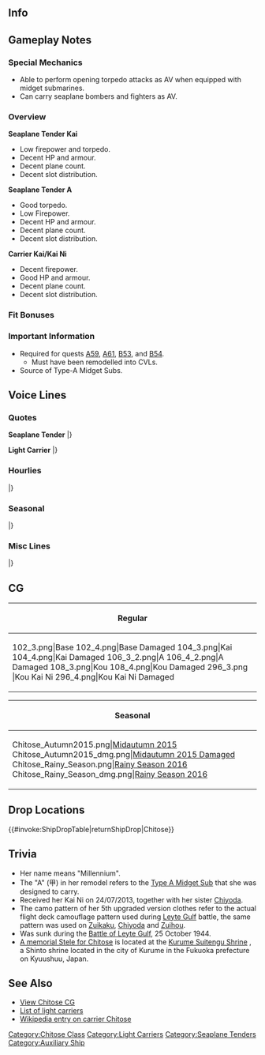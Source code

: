 ==Info==
{{KanmusuInfo|ID=049}}
{{KanmusuInfo|ID=095}}
{{KanmusuInfo|ID=099}}
{{KanmusuInfo|ID=104}}
{{KanmusuInfo|ID=104a}}
{{KanmusuInfo|ID=121}}

==Gameplay Notes==
===Special Mechanics===
* Able to perform opening torpedo attacks as AV when equipped with midget submarines.
* Can carry seaplane bombers and fighters as AV.

===Overview===
'''Seaplane Tender Kai'''
* Low firepower and torpedo.
* Decent HP and armour.
* Decent plane count.
* Decent slot distribution.

'''Seaplane Tender A'''
* Good torpedo.
* Low Firepower.
* Decent HP and armour.
* Decent plane count.
* Decent slot distribution.

'''Carrier Kai/Kai Ni'''
* Decent firepower.
* Good HP and armour.
* Decent plane count.
* Decent slot distribution.

===Fit Bonuses===
{{:{{BASEPAGENAME}}/Equipment Bonuses}}
{{clear}}

===Important Information===
* Required for quests [[Quests#A59|A59]], [[Quests#A61|A61]], [[Quests#B53|B53]], and [[Quests#B54|B54]].
** Must have been remodelled into CVLs.
* Source of Type-A Midget Subs.

==Voice Lines==
===Quotes===
'''Seaplane Tender'''
{{ShipquoteHeader}}
{{ShipquoteKai
|scenario = Introduction
|origin = 千歳です。日本では初めての水上機母艦なのよ。よろしくね！
|translation = I'm Chitose. I'm the first Japanese seaplane tender. Nice to meet you!
|audio = Chitose-Introduction.ogg
}}
{{ShipquoteKai
|scenario = Library
|origin = 水上機母艦千歳です。
水上機をたくさん運用できる優れものですが、給油艦として重油を他の艦に補給もできちゃうの。
後期には、航空母艦に改装され、第一線で戦ったのよ。
|translation = I'm the seaplane tender Chitose.
I can not only operate seaplanes but I can also resupply other ships with fuel.
I was convereted into a carrier during the latter half of the war and fought on the front lines.
|audio = Chitose-Library.ogg
}}
{{ShipquoteKai
|scenario = Secretary 1
|origin = 提督、これからも宜しくお願いしますね。さあ、なにかを飲みにますか？
|translation = Please keep looking after me, Admiral. Now, would you like something to drink?
|audio = Chitose-Sec1.mp3
}}
<!--{{ShipquoteKai
|scenario = Secretary 1
|origin = 提督、何かお飲みになりますか。
|translation = Want to drink something, Admiral?
|audio = Chitose-Secretary_2.ogg
}}-->
{{ShipquoteKai
|scenario = Secretary 2
|origin = お代わりですか？どうぞ。
|translation = Another glass? Here.
|audio = Chitose-Secretary_1.ogg
}}
{{ShipquoteKai
|scenario = Secretary 3
|origin = 提督、触っていいとは、一言も言ってませんけど…はぁ、仕方ない。今だけ特別ですよ。
|translation = I didn't say that you could touch, Admiral... *Sigh* oh well then. Just this once.
|audio = Chitose-Sec3.mp3
}}
<!--{{ShipquoteKai
|scenario = Secretary 3
|origin = 提督、相変わらずお強いですね。もう一本、どうぞ。
|translation = You're holding it well as usual, Admiral. Have another one.
|audio = Chitose-Secretary_3.ogg
}}-->
{{ShipquoteKai
|scenario = Secretary Idle
|kai = yes
|origin = 忙しいでしょう。 いいのいいの、ゆっくり行きましょう。
|translation = You're busy now huh. That's fine, take your time.
|audio = Chitose-Idle.ogg
}}
{{ShipquoteKai
|scenario = Secretary (Married)
|origin = 提督、頑張りすぎはよくありません。たまには私と少しいいお酒でも飲んで、一休みしませんか、ね。
|translation = It's no good to work too hard, Admiral. Take a rest and come drink some good alcohol with me once in a while alright.
|audio = Chitose-SecMarried.mp3
}}
{{ShipquoteKai
|scenario = Wedding
|origin = 提督、戦いが終わったら、また一緒にのんでくれますか。あ、燃料じゃなくって！
|translation = Have a drink with me again once the fighting is over, Admiral. Ah, I didn't mean drinking fuel!
|audio = Chitose-Wedding.ogg
}}
{{ShipquoteKai
|scenario = Player's Score
|origin = 提督にご連絡があります。
|translation = There's a message for you, Admiral.
|audio = Chitose-Looking_At_Scores.ogg
}}
{{ShipquoteKai
|scenario = Joining the Fleet
|origin = 大丈夫、私に任せて。
|translation = It's fine, leave it to me.
|audio = Chitose-Joining_A_Fleet.ogg
}}
{{ShipquoteKai
|scenario = Equipment 1
|origin = うふふふ…強くなっちゃった。<ref>Shared with Supply before Kai.</ref>
|translation = Ufufufu... I got stronger.
|audio = Chitose-Equipment_1.ogg
}}
{{ShipquoteKai
|scenario = Equipment 2
|origin = あ、ここの部分直してね。そうそう、もっと便利になりたいの。
|translation = Ah, please fix this bit up. That's it, I want to be more useful.
|audio = Chitose-Equipment_2.ogg
}}
{{ShipquoteKai
|scenario = Equipment 3
|origin = 給油はいかが？
|translation = How about a refuel?
|audio = Chitose-Equipment_3.ogg
}}
{{ShipquoteKai
|scenario = Supply
|kai = yes
|origin = ありがとう。頂きますね。
|translation = Thanks. I'm digging in.
|audio = ChitoseKai-Supply.mp3
}}
{{ShipquoteKai
|scenario = Docking (Minor Damage)
|origin = このくらい、すぐに直るわ。
|translation = Something like this can be fixed quickly.
|audio = Chitose-Docking_Minor.ogg
}}
{{ShipquoteKai
|scenario = Docking (Major Damage)
|origin = 千代田が心配するから、なるべく早く直してね。
|translation = I better get fixed up quickly or Chiyoda will worry.
|audio = Chitose-Docking_Major.ogg
}}
{{ShipquoteKai
|scenario = Construction
|origin = ええと、新しい船が来たみたい。
|translation = Ummm, looks like a new ship has arrived.
|audio = Chitose-Construction.ogg
}}
{{ShipquoteKai
|scenario = Returning from Sortie
|origin = 作戦に出ていた艦隊が、戻ってきましたね。
|translation = The fleet that was out on the operation has returned.
|audio = Chitose-Returning_From_Sortie.ogg
}}
{{ShipquoteKai
|scenario = Starting a Sortie
|origin = 水上機母艦 千歳、出撃します。
|translation = Seaplane tender Chiyoda, sortieing.
|audio = Chitose-Starting_A_Sortie.ogg
}}
{{ShipquoteKai
|scenario = Starting a Battle
|origin = 新開発の二座水上偵察機が自慢なの。
|translation = I'm proud of these newly E12 seaplanes.<ref>The [https://ja.wikipedia.org/wiki/%E5%8D%81%E4%BA%8C%E8%A9%A6%E4%BA%8C%E5%BA%A7%E6%B0%B4%E4%B8%8A%E5%81%B5%E5%AF%9F%E6%A9%9F E12] series of seaplanes made by Nakajima, Aichi and Kawanashi as prototypes of recon seaplanes for the IJN.</ref>
|audio = Chitose-Battle_Start.ogg
}}
{{ShipquoteKai
|scenario = Attack
|origin = 見つけた。
|translation = Found you.
|audio = Chitose-Attack.ogg
}}
{{ShipquoteKai
|scenario = Air Battle/ Daytime Spotting/ Night Battle Attack
|origin = 隠れても無駄なんだから。
|translation = Hiding is useless.
|audio = Chitose-Night_Attack.ogg
}}
{{ShipquoteKai
|scenario = Night Battle
|origin = 水上爆撃機隊、行け！
|translation = Seaplane bombers, go!
|audio = Chitose-Night_Battle.ogg
}}
{{ShipquoteKai
|scenario = MVP
|origin = 千歳にお礼なんて…全部水上機隊のおかげですから。
|translation = Don't thank me... it's all thanks to the seaplane squadrons.
|audio = Chitose-MVP.ogg
}}
{{ShipquoteKai
|scenario = Minor Damage 1
|origin = あぁ！
|translation = Aaah!
|audio = Chitose-Minor_Damage_1.ogg
}}
{{ShipquoteKai
|scenario = Minor Damage 2
|origin = 回避できないの。
|translation = I couldn't dodge that.
|audio = Chitose-Minor_Damage_2.ogg
}}
{{ShipquoteKai
|scenario = Major Damage
|origin = やだ…燃料が…溢れちゃうよ。
|translation = No... My fuel... will leak out.
|audio = Chitose-Major_Damage.ogg
}}
{{ShipquoteKai
|scenario = Sunk
|origin = 千代田…早くこの海域から…逃げて。
|translation = Hurry up and... escape from this place... Chiyoda.
|audio = Chitose-Sunk.ogg
}}
|} <references/>

{{clear}}

'''Light Carrier'''
{{ShipquoteHeader}}
{{ShipquoteKai
|scenario = Introduction
|origin = ダイエットして空母になった千歳です。足も速くなったの、本でも出そうかしら。
|translation = I've become a carrier after a diet. I've even gotten faster. I should write a book.
|audio = ChitoseKai2-Introduction.ogg
}}
{{ShipquoteKai
|scenario = Library
|origin = 水上機母艦から空母に改装された千歳です。
ダイエットして体も絞って、脚も速くなったのよ。
これなら機動部隊の一翼を担えるわ、頑張ります。
|translation = I'm the seaplane tender that has been converted into a carrier, Chitose.
I went on a diet and had my body streamlined to increase my speed.
I'll do my best to fulfil my duties as part of the Task Force.
|audio = ChitoseKai2-Library.ogg
}}
{{ShipquoteKai
|scenario = Secretary 1
|origin = うふふ…提督、何ですか。
|translation = Ufufu... What is it, Admiral?
|audio = ChitoseKai2-Secretary_1.ogg
}}
{{ShipquoteKai
|scenario = Secretary 1
|kai2 = yes
|origin = おかわりですね。喜んで…
|translation = Another glass huh. I'll take it...
|audio = ChitoseKouKaiNi-Sec1.mp3
}}
{{ShipquoteKai
|scenario = Secretary 2
|origin = いいでしょう、この飛行甲板、お気に入り。
|translation = Isn't this nice, it's my favourite flight deck.
|audio = ChitoseKai2-Secretary_2.ogg
}}
{{ShipquoteKai
|scenario = Secretary 2
|kai2 = yes
|origin = 提督、何かお飲みになりますか？
|translation = What do you want to drink, Admiral?
|audio = ChitoseKouKaiNi-Sec2.mp3
}}
{{ShipquoteKai
|scenario = Secretary 3
|origin = 提督、触っていいとは、一言も言ってませんけど…
|translation = I don't remember telling you it was alright to touch me, Admiral...
|audio = ChitoseKai2-Secretary_3.ogg
}}
{{ShipquoteKai
|scenario = Secretary Idle
|kai2 = yes
|origin = 少し艦隊行動もお休みですね。その間に私、いろいろ片付けておきますね。提督はお酒でも飲んで、ゆっくりなさっていてください。
|translation = You have to rest the fleet a bit. In a meantime, I'll go do some cleaning up. Just please relax and have a drink, Admiral.
|audio = ChitoseKouKaiNi-Idle.mp3
}}
{{ShipquoteKai
|scenario = Secretary (Married)
|origin = 提督、頑張りすぎはよくありません。たまには私と少しいいお酒でも飲んで、一休みしませんか、ね。
|translation = It's no good to work too hard, Admiral. Take a rest and come drink some good alcohol with me once in a while alright.
|audio = ChitoseKai2-Wedding_Line.ogg
}}
{{ShipquoteKai
|scenario = Wedding
|origin = 生まれ変わった千歳、いつも見守っていてくれてありがとうございます。提督。
|translation = Thank you very much for continuing to watch over me after I'm reborn, Admiral.
|audio = ChitoseKai2-Wedding.ogg
}}
{{ShipquoteKai
|scenario = Player's Score
|origin = 提督に連絡が入ってますよ。
|translation = There's a message for you, Admiral.
|audio = ChitoseKai2-Looking_At_Scores.ogg
}}
{{ShipquoteKai
|scenario = Joining the Fleet
|origin = 艦載機の皆さんも、行きますよ。
|translation = My planes will be going too.
|audio = ChitoseKai2-Joining_A_Fleet.ogg
}}
{{ShipquoteKai
|scenario = Equipment 1
|origin = 千代田も強くなってるかしら。
|translation = I wonder if Chiyoda is getting stronger too.
|audio = ChitoseKai2-Equipment_1.ogg
}}
{{ShipquoteKai
|scenario = Equipment 2
|origin = やだ…私ったら、かっこいいとも。
|translation = Oh... I'm looking pretty cool now.
|audio = ChitoseKai2-Equipment_2.ogg
}}
{{ShipquoteKai
|scenario = Equipment 3
|origin = 上出来です。
|translation = Good job.
|audio = ChitoseKai2-Equipment_3.ogg
}}
{{ShipquoteKai
|scenario = Supply
|kai2 = yes
|origin = 提督、ありがとうございます。
|translation = Thank you very much, Admiral.
|audio = ChitoseKouKaiNi-Supply.mp3
}}
{{ShipquoteKai
|scenario = Docking (Minor Damage)
|origin = ちょっとだけ治してきます。
|translation = I'll go get fixed up quickly.
|audio = ChitoseKai2-Docking_Minor.ogg
}}
{{ShipquoteKai
|scenario = Docking (Major Damage)
|origin = 派手にやられちゃったな。心配するから千代田には内緒ね。
|translation = They got me good. Keep it quiet so Chiyoda doesn't worry.
|audio = ChitoseKai2-Docking_Major.ogg
}}
{{ShipquoteKai
|scenario = Construction
|origin = 新しい船ができましたね。
|translation = A new ship is complete.
|audio = ChitoseKai2-Construction.ogg
}}
{{ShipquoteKai
|scenario = Returning from Sortie
|origin = 艦隊が母港に帰投しました。
|translation = The fleet has returned to port.
|audio = ChitoseKai2-Returning_From_Sortie.ogg
}}
{{ShipquoteKai
|scenario = Starting a Sortie
|origin = 航空母艦千歳、出撃します。
|translation = Carrier Chitose, sortieing.
|audio = ChitoseKai2-Starting_A_Sortie.ogg
}}
{{ShipquoteKai
|scenario = Starting a Battle
|origin = 千歳についてきてきて。
|translation = Follow me.
|audio = ChitoseKai2-Battle_Start.ogg
}}
{{ShipquoteKai
|scenario = Attack
|origin = 第一次攻撃隊、発艦。
|translation = 1st Attack Corps, take off.
|audio = ChitoseKai2-Attack.ogg
}}
{{ShipquoteKai
|scenario = Air Battle
|origin = マリアナのようにはいかないわ。
|translation = This won't end up like Mariana.<ref>She was sunk at the [https://en.wikipedia.org/wiki/Battle_of_the_Philippine_Sea Battle fo the Philippine Sea].</ref>
|audio = ChitoseKai2-Air_Battle.ogg
}}
{{ShipquoteKai
|scenario = Night Battle
|origin = 艦載機の皆さん、やっちゃってください！
|translation = Please have at it all you planes!
|audio = ChitoseKai2-Night_Battle.ogg
}}
{{ShipquoteKai
|scenario = MVP
|origin = 調子に乗るなって、千代田に怒られちゃうから、黙っていてくださいね。
|translation = Don't get too clingy or Chiyoda will get angry. Please stop that.
|audio = ChitoseKai2-MVP.ogg
}}
{{ShipquoteKai
|scenario = Minor Damage 1
|origin = わあ…あぁ…
|translation = Whaaaah...
|audio = ChitoseKai2-Minor_Damage_1.ogg
}}
{{ShipquoteKai
|scenario = Minor Damage 2
|origin = 飛行甲板だけはやらせない。
|translation = Not the flight deck.
|audio = ChitoseKai2-Minor_Damage_2.ogg
}}
{{ShipquoteKai
|scenario = Major Damage
|origin = やだ、大切な飛行甲板が…もう。
|translation = No, my precious flight deck is... Jeez.
|audio = ChitoseKai2-Major_Damage.ogg
}}
{{ShipquoteKai
|scenario = Sunk
|origin = 千代田…後の事は…頼んだわよ。
|translation = I'm leaving... the rest to you... Chiyoda.
|audio = ChitoseKai2-Sunk.ogg
}}
|} <references/>

{{clear}}

===Hourlies===
{{ShipquoteHeader | type = hourly}}
{{ShipquoteKai
|scenario = 00:00 
|origin = 深夜零時です。提督と一緒に、新しい日付を刻んじゃった…うふふ…
|translation = It's midnight. I've welcomed a new day together with you, Admiral... Ufufu...
|audio = Chitose-00.ogg
}}
{{ShipquoteKai
|scenario = 01:00 
|origin = 午前１時ですね。あ、なんか胸騒ぎが…千代田が怒ってるみたい。
|translation = It's 1am. Ah, I have a bad feeling... Looks like Chiyoda is angry.
|audio = Chitose-01.ogg
}}
{{ShipquoteKai
|scenario = 02:00 
|origin = 午前２時です。時報担当って、結構大変ですね。
|translation = It's 2am. Telling the time is pretty hard work.
|audio = Chitose-02.ogg
}}
{{ShipquoteKai
|scenario = 03:00 
|origin = 午前３時です。寝酒にでも、何かお飲みになります。
|translation = It's 3am. I kind of feel like having a nightcap.<ref>Nightcap as in a drink before bed.</ref>
|audio = Chitose-03.ogg
}}
{{ShipquoteKai
|scenario = 04:00 
|origin = 午前４時。千代田はちゃんと寝てるかしら。
|translation = 4am. I wonder if Chiyoda is sound asleep.
|audio = Chitose-04.ogg
}}
{{ShipquoteKai
|scenario = 05:00 
|origin = 午前５時。提督、デイリー任務が更新されました。私と片付けちゃいますか。
|translation = 5am. The daily missions have reset, Admiral. Want to clear them with me?
|audio = Chitose-05.ogg
}}
{{ShipquoteKai
|scenario = 06:00 
|origin = うん…はぁ…あっ…午前６時。提督、ごめんなさい、お膝をお借りしてしまいました。
|translation = Urgh...*ya...awn*... 6am. Sorry for borrowing your lap, Admiral.
|audio = Chitose-06.ogg
}}
{{ShipquoteKai
|scenario = 07:00 
|origin = 朝７時です。爽やかな朝です。おはようございます。
|translation = It's 7am. What a refreshing morning. Good morning.
|audio = Chitose-07.ogg
}}
{{ShipquoteKai
|scenario = 08:00 
|origin = 午前８時。提督のおかげで、昨晩はよく眠れました。
|translation = 8am. I managed to sleep well last night thanks to you, Admiral.
|audio = Chitose-08.ogg
}}
{{ShipquoteKai
|scenario = 09:00 
|origin = 午前９時。私、酔うのも覚めるのも早いんですよ…うふっ。
|translation = 9am. It's too early to be drunk or sober... Ufu~
|audio = Chitose-09.ogg
}}
{{ShipquoteKai
|scenario = 10:00 
|origin = 午前１０時。今日の作戦行動、どうされますか。
|translation = 10am. What are we doing for today's operations?
|audio = Chitose-10.ogg
}}
{{ShipquoteKai
|scenario = 11:00 
|origin = 午前１１時。お昼は、どういたしましょう。
|translation = 11am. What's for lunch?
|audio = Chitose-11.ogg
}}
{{ShipquoteKai
|scenario = 12:00 
|origin = １２時、ランチタイムですね。母港の見える丘で、お弁当も素敵ですね。
|translation = 12 o'clock, it's lunchtime. Having a lunchbox on a hill overlooking the port is great.
|audio = Chitose-12.ogg
}}
{{ShipquoteKai
|scenario = 13:00 
|origin = 午後１時です。提督と一緒だと、コンビニのお弁当でも素敵です。うふっ、気持ちいい。
|translation = It's 1pm. Even convenience store lunchboxes are great when eaten with you, Admiral. Ufufu, feels good.
|audio = Chitose-13.ogg
}}
{{ShipquoteKai
|scenario = 14:00 
|origin = 午後２時です。あ…提督、向こうに千代田が見えます。お～い、千代田。
|translation = It's 2pm. Ah... I can see Chiyoda over there, Admiral. Oi~, Chiyoda.
|audio = Chitose-14.ogg
}}
{{ShipquoteKai
|scenario = 15:00 
|origin = 午後３時です。あれ、千代田何か怒りながら走って行きましたね。なに。
|translation = It's 3pm. Huh, Chiyoda is running here angrily for some reason. Why?
|audio = Chitose-15.ogg
}}
{{ShipquoteKai
|scenario = 16:00 
|origin = 午後４時です。提督、夕方の作戦行動は、どうされますか。
|translation = It's 4pm. What are we doing for evening operations, Admiral?
|audio = Chitose-16.ogg
}}
{{ShipquoteKai
|scenario = 17:00 
|origin = 午後５時。綺麗な夕暮れですね。
|translation = 5pm. What a beautiful evening.
|audio = Chitose-17.ogg
}}
{{ShipquoteKai
|scenario = 18:00 
|origin = 午後６時。提督、今日はどんな一日でしたか。
|translation = 6pm. How was your day, Admiral?
|audio = Chitose-18.ogg
}}
{{ShipquoteKai
|scenario = 19:00 
|origin = 午後７時。そろそろ晩ご飯ですね。鳳翔さんのお店に行ってみます？
|translation = 7pm. It's almost dinner. Shall we go to Houshou-san's shop?
|audio = Chitose-19.ogg
}}
{{ShipquoteKai
|scenario = 20:00 
|origin = 午後８時。提督、今日はゆっくりお風呂でもどうでしょう？
|translation = 8pm. How about a nice long bath today, Admiral?
|audio = Chitose-20.ogg
}}
{{ShipquoteKai
|scenario = 21:00 
|origin = 午後９時。提督、さすがにお風呂は…ご一緒できませんってば。
|translation = 9pm. Of course we... can't bathe together, Admiral.
|audio = Chitose-21.ogg
}}
{{ShipquoteKai
|scenario = 22:00 
|origin = 午後１０時。あら、千代田どうしたの？大丈夫、提督に迷惑かけてないから、安心して。
|translation = 10pm. Oh, what's wrong Chiyoda? Don't worry, I'm not causing any trouble for the Admiral.
|audio = Chitose-22.ogg
}}
{{ShipquoteKai
|scenario = 23:00 
|origin = 午後１１時。提督、毎晩の夜更かしは、あまり良くないです。今日は早くお休みになっては…
|translation = 11pm. It's not good to stay up late every night, Admiral. Hurry up and get some rest today...
|audio = Chitose-23.ogg
}}
|} <references/>

{{clear}}

===Seasonal===
{{SeasonalHeaderOld}}
{{SeasonalQuote
|scenario = [[Seasonal/Mid_Autumn_2015_Seasonal_Update|Midautumn 2015]]<ref>The Midautumn 2015 lines are a conversation with [[Chiyoda]]. See the Midautumn 2015 page for the lines arranged according to the flow of conversation.</ref>
|origin = もう夏も終わり。いよいよ季節は秋ね。
|translation =	Summer is over already. It’s finally autumn.
|audio = Chitose_Mid_Autumn2015_(1).ogg
|notes = Secretary 1.
}}
{{SeasonalQuote
|scenario = [[Seasonal/Mid_Autumn_2015_Seasonal_Update|Midautumn 2015]]
|origin = そうね。秋はお酒も食べ物も美味しいわ。
|translation =	They sure are. Having a drink with the food in autumn is delicious.
|audio = Chitose_Mid_Autumn2015_(2).ogg
|notes = Secretary 2.
}}
{{SeasonalQuote
|scenario = [[Seasonal/Mid_Autumn_2015_Seasonal_Update|Midautumn 2015]]
|origin = 千代田、焼芋、美味しいからって食べ過ぎたら太るわよ。ほら、提督も見てる。
|translation =	The roasted sweet potatoes are delicious, but if you eat too much you’ll get fat, Chiyoda. Look, the admiral is watching.
|audio = Chitose_Mid_Autumn2015_(3).ogg
|notes = Secretary 3.
}}
{{SeasonalQuote
|scenario = [[Seasonal/Christmas_2015|Christmas 2015]]
|origin = 提督、クリスマス楽しいですね！こら、千代田。食べすぎはだめよ。うふふ〜
|translation =	Chirstmas is fun, Admiral! Hey, Chiyoda. Don’t eat too much. Ufufu~
|audio = Chitose_Christmas_2015_Sec1.ogg
|notes =
}}
{{SeasonalQuote
|scenario = [[Seasonal/End_of_Year_2015|End of Year 2015]]
|origin = もう年末。一年は早いわね。年越しとおせちの準備をしなくちゃ。千代田、手伝って。
|translation =	It’s already the end of the year. The year just fleew by. I have to get the New Year’s food read. Help me, Chiyoda.
|audio = Chitose_Year_End_2015_Sec1.ogg
|notes = 
}}
{{SeasonalQuote
|scenario = [[Seasonal/New_Year_2016|New Year 2016]]
|origin = 提督、新年、明けましておめでとうございます。千代田共々今年もよろしくお願いたします。
|translation =	Happy New Year, Admiral. Please take care of Chiyoda and I this year too.
|audio = Chitose_New_Years_Day_2016.ogg
|notes = 
}}
{{SeasonalQuote
|scenario = [[Seasonal/Setsubun_2016|Setsubun 2016]]
|origin = 節分ですね、提督。鬼役は…えっと…あぁ、千代田？節分の鬼役なんだけど、どう？
|translation =	It’s Setsubun, Admiral. The Oni is… Ummm… Ah, Chiyoda? Do you mind being the Oni for Setsubun?
|audio = Chitose_Setsubun_2016_Sec1.ogg
|notes = 
}}
{{SeasonalQuote
|scenario = [[Seasonal/Valentine%27s_Day_2016|Valentine’s Day 2016]]
|origin = 提督、千歳のチョコレート、差し上げますね。少しビターな、大人の味です…うふふ〜
|translation =	These chocolates are for you, Admiral. They’ve got a slightly bitter, adult-like taste… Ufufu~
|audio = Chitose_Valentine_Sec1.ogg
|notes = 
}}
{{SeasonalQuote
|scenario = [[Seasonal/White_Day_2016|White Day 2016]]
|origin = 提督、これを私に？ありがとうございます。大事にいただきますね？…嬉しい♪
|translation =	Is this for me, Admiral? Thank you very much. I’ll savour them alright? …I’m happy♪
|audio = Chitose_White_Day_2016.ogg
|notes = 
}}
{{SeasonalQuote
|scenario = [[Seasonal/Coming_of_Spring_2016|Spring 2016]]
|origin = 春ね。千代田、提督を誘いして、お花見に行きましょう！いいお酒もあるの。
|translation =	It’s spring. Let’s invitie the Admiral to come cherry blossom viewing, Chiyoda! I have some good booze.
|audio = Chitose_Spring_2016_Sec1.mp3
|notes = 
}}
{{SeasonalQuote
|scenario = [[Seasonal/Third_Anniversary|3rd Anniversary]]
|origin = 提督、私達、三周年です。本当にお疲れ様でした。ご一緒できて、光栄です。
|translation =	It’s our 3rd Anniversary, Admiral. Thank you so much for your hard work. It’s an honour to work with you.
|audio = Chitose_3rd_Anniversary_Sec1.mp3
|notes = 
}}
{{SeasonalQuote
|scenario = [[Seasonal/Rainy_Season_2016|Rainy Season 2016]]
|origin = 梅雨…晴れの日は少ないですが、こんな日はお部屋で軽く飲むのもいいですね。うふぅ♪
|translation =	The rainy season… Even though there aren’t many sunny days, spending time having a light drink indoors is nice too. Ufu♪
|audio = Chitose_Rainy_Season_2016_Sec1.mp3
|notes = 
}}
{{SeasonalQuote
|scenario = [[Seasonal/Early_Summer_2016|Early Summer 2016]]
|origin = 千代田、少しずつ暑くなってきたわね。今年も夏がくるのね。
|translation =	It’s gotten a bit hotter, Chiyoda. Summer is here again.
|audio = Chitose_Early_Summer_Sec1_2016.ogg
|notes = 
}}
|}<references/>

{{clear}}

===Misc Lines===
{{SeasonalHeaderOld}}
{{SeasonalQuote
|scenario = [[Seasonal/Final_Battle|Final Battle 2018]]
|origin = 捷一号作戦…千代田、用意はいい？…行きますよ。
|translation =	Are you ready… for Operation Sho-1, Chiyoda? …Let’s go.
|audio = Chitose_Kantai_Kessen_2018_Sec1.mp3
|notes = Secretary 1
}}
{{SeasonalQuote
|scenario = [[Seasonal/Final_Battle|Final Battle 2018]]
|origin = この戦いは、負けられない！
|translation =	Me must not lose this battle!
|audio = Chitose_Kantai_Kessen_2018_Sec2.mp3
|notes = Secretary 2
}}
|}<references/>

{{clear}}

==CG==
{| class="mw-collapsible mw-collapsed wikitable" style="width: 100%;"
!Regular
|-
|<gallery>
102_3.png|Base
102_4.png|Base Damaged
104_3.png|Kai
104_4.png|Kai Damaged
106_3_2.png|A
106_4_2.png|A Damaged
108_3.png|Kou
108_4.png|Kou Damaged
296_3.png |Kou Kai Ni
296_4.png|Kou Kai Ni Damaged
</gallery>
|}

{| class="mw-collapsible mw-collapsed wikitable" style="width: 100%;"
!Seasonal
|-
|<gallery>
Chitose_Autumn2015.png|[[Seasonal/Mid_Autumn_2015_Seasonal_Update|Midautumn 2015]]
Chitose_Autumn2015_dmg.png|[[Seasonal/Mid_Autumn_2015_Seasonal_Update|Midautumn 2015 Damaged]]
Chitose_Rainy_Season.png|[[Seasonal/Rainy_Season_2016|Rainy Season 2016]]
Chitose_Rainy_Season_dmg.png|[[Seasonal/Rainy_Season_2016|Rainy Season 2016]]
</gallery>
|}

== Drop Locations ==
{{#invoke:ShipDropTable|returnShipDrop|Chitose}}

==Trivia==
*Her name means "Millennium". 
*The "A" (甲) in her remodel refers to the [[Type_A_Ko-hyoteki|Type A Midget Sub]] that she was designed to carry.
*Received her Kai Ni on 24/07/2013, together with her sister [[Chiyoda]].
*The camo pattern of her 5th upgraded version clothes refer to the actual flight deck camouflage pattern used during [http://en.wikipedia.org/wiki/Battle_of_Leyte_Gulf Leyte Gulf] battle, the same pattern was used on [[Zuikaku]], [[Chiyoda]] and [[Zuihou]].
*Was sunk during the [http://en.wikipedia.org/wiki/Battle_of_Leyte_Gulf Battle of Leyte Gulf], 25 October 1944.
*[https://commons.wikimedia.org/wiki/File:Memorial_stele_for_Japanese_Aircraft_Carrier_%22Chitose%22_in_Suiten_Shrine.jpg A memorial Stele for Chitose] is located at the [https://en.wikipedia.org/wiki/Kurume_Suiteng%C5%AB Kurume Suitengu Shrine] , a Shinto shrine located in the city of Kurume in the Fukuoka prefecture on Kyuushuu, Japan.

==See Also==
*[[{{PAGENAME}}/Gallery|View Chitose CG]]
*[[EliteCVL|List of light carriers]]
*[[wikipedia:Japanese_aircraft_carrier_Chitose|Wikipedia entry on carrier Chitose]]
{{shiplist}}
[[Category:Chitose Class]]
[[Category:Light Carriers]]
[[Category:Seaplane Tenders]]
[[Category:Auxiliary Ship]]